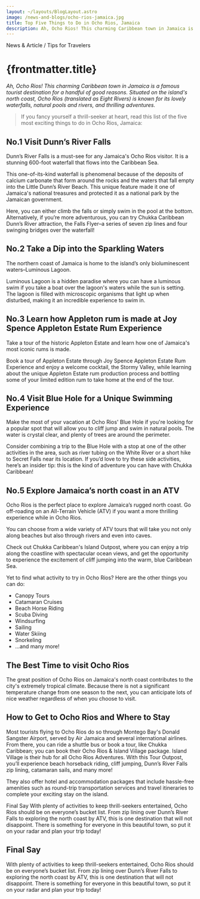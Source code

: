 ```yaml
---
layout: ~/layouts/BlogLayout.astro
image: /news-and-blogs/ocho-rios-jamaica.jpg
title: Top Five Things to Do in Ocho Rios, Jamaica
description: Ah, Ocho Rios! This charming Caribbean town in Jamaica is a famous tourist destination for a handful of good reasons. Situated on the island's north coast, Ocho Rios (translated as Eight Rivers) is known for its lovely waterfalls, natural pools and rivers, and thrilling adventures.
---
```


<div class="not-prose mb-2 text-sm font-semibold uppercase tracking-wider text-primary-300">
  News &amp; Article / Tips for Travelers
</div>

# {frontmatter.title}

_Ah, Ocho Rios! This charming Caribbean town in Jamaica is a famous tourist destination for a handful of good reasons. Situated on the island's north coast, Ocho Rios (translated as Eight Rivers) is known for its lovely waterfalls, natural pools and rivers, and thrilling adventures._

> If you fancy yourself a thrill-seeker at heart, read this list of the five most exciting things to do in Ocho Rios, Jamaica:

## No.1 Visit Dunn’s River Falls

<div class="not-prose aspect-h-9 aspect-w-16">
  <div class="bg-gray-300"></div>
</div>

Dunn’s River Falls is a must-see for any Jamaica's Ocho Rios visitor. It is a stunning 600-foot waterfall that flows into the Caribbean Sea.

This one-of-its-kind waterfall is phenomenal because of the deposits of calcium carbonate that form around the rocks and the waters that fall empty into the Little Dunn’s River Beach. This unique feature made it one of Jamaica's national treasures and protected it as a national park by the Jamaican government.

Here, you can either climb the falls or simply swim in the pool at the bottom. Alternatively, if you’re more adventurous, you can try Chukka Caribbean Dunn’s River attraction, the Falls Flyer–a series of seven zip lines and four swinging bridges over the waterfall!

## No.2 Take a Dip into the Sparkling Waters

<div class="not-prose aspect-h-9 aspect-w-16">
  <div class="bg-gray-300"></div>
</div>

The northern coast of Jamaica is home to the island’s only bioluminescent waters–Luminous Lagoon.

Luminous Lagoon is a hidden paradise where you can have a luminous swim if you take a boat over the lagoon's waters while the sun is setting. The lagoon is filled with microscopic organisms that light up when disturbed, making it an incredible experience to swim in.

## No.3 Learn how Appleton rum is made at Joy Spence Appleton Estate Rum Experience

<div class="not-prose aspect-h-9 aspect-w-16">
  <div class="bg-gray-300"></div>
</div>

Take a tour of the historic Appleton Estate and learn how one of Jamaica's most iconic rums is made.

Book a tour of Appleton Estate through Joy Spence Appleton Estate Rum Experience and enjoy a welcome cocktail, the Stormy Valley, while learning about the unique Appleton Estate rum production process and bottling some of your limited edition rum to take home at the end of the tour.

## No.4 Visit Blue Hole for a Unique Swimming Experience

<div class="not-prose aspect-h-9 aspect-w-16">
  <div class="bg-gray-300"></div>
</div>

Make the most of your vacation at Ocho Rios' Blue Hole if you're looking for a popular spot that will allow you to cliff jump and swim in natural pools. The water is crystal clear, and plenty of trees are around the perimeter.

Consider combining a trip to the Blue Hole with a stop at one of the other activities in the area, such as river tubing on the White River or a short hike to Secret Falls near its location. If you’d love to try these side activities, here’s an insider tip: this is the kind of adventure you can have with Chukka Caribbean!

## No.5 Explore Jamaica’s north coast in an ATV

<div class="not-prose aspect-h-9 aspect-w-16">
  <div class="bg-gray-300"></div>
</div>

Ocho Rios is the perfect place to explore Jamaica’s rugged north coast. Go off-roading on an All-Terrain Vehicle (ATV) if you want a more thrilling experience while in Ocho Rios.

You can choose from a wide variety of ATV tours that will take you not only along beaches but also through rivers and even into caves.

Check out Chukka Caribbean's Island Outpost, where you can enjoy a trip along the coastline with spectacular ocean views, and get the opportunity to experience the excitement of cliff jumping into the warm, blue Caribbean Sea.

Yet to find what activity to try in Ocho Rios? Here are the other things you can do:

- Canopy Tours
- Catamaran Cruises
- Beach Horse Riding
- Scuba Diving
- Windsurfing
- Sailing
- Water Skiing
- Snorkeling
- ...and many more!

## The Best Time to visit Ocho Rios

<div class="not-prose aspect-h-9 aspect-w-16">
  <div class="bg-gray-300"></div>
</div>

The great position of Ocho Rios on Jamaica's north coast contributes to the city's extremely tropical climate. Because there is not a significant temperature change from one season to the next, you can anticipate lots of nice weather regardless of when you choose to visit.

## How to Get to Ocho Rios and Where to Stay

<div class="not-prose aspect-h-9 aspect-w-16">
  <div class="bg-gray-300"></div>
</div>

Most tourists flying to Ocho Rios do so through Montego Bay's Donald Sangster Airport, served by Air Jamaica and several international airlines. From there, you can ride a shuttle bus or book a tour, like Chukka Caribbean; you can book their Ocho Rios & Island Village package. Island Village is their hub for all Ocho Rios Adventures. With this Tour Outpost, you’ll experience beach horseback riding, cliff jumping, Dunn’s River Falls zip lining, catamaran sails, and many more!

They also offer hotel and accommodation packages that include hassle-free amenities such as round-trip transportation services and travel itineraries to complete your exciting stay on the island.

Final Say
With plenty of activities to keep thrill-seekers entertained, Ocho Rios should be on everyone’s bucket list. From zip lining over Dunn’s River Falls to exploring the north coast by ATV, this is one destination that will not disappoint. There is something for everyone in this beautiful town, so put it on your radar and plan your trip today!

## Final Say

<div class="not-prose aspect-h-9 aspect-w-16">
  <div class="bg-gray-300"></div>
</div>

With plenty of activities to keep thrill-seekers entertained, Ocho Rios should be on everyone’s bucket list. From zip lining over Dunn’s River Falls to exploring the north coast by ATV, this is one destination that will not disappoint. There is something for everyone in this beautiful town, so put it on your radar and plan your trip today!
